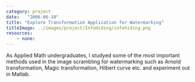 ```yaml
---
category: project
date:   "2006-06-10"
title: "Explore Transformation Application for Watermarking"
titleImage: ../images/project/InfoHiding/infohiding.png
resources:
    - none:
---
```


As Applied Math undergraduates, I studyed some of the most important methods used in the image scrambling for watermarking such as Arnold transformation, Magic transformation, Hilbert curve etc. and experiment out in Matlab.
